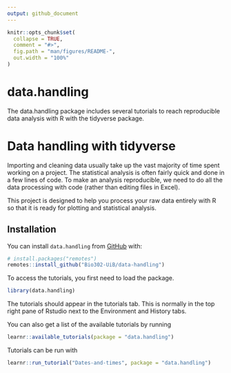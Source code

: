 ```yaml
---
output: github_document
---
```


<!-- README.md is generated from README.Rmd. Please edit that file -->

```r
knitr::opts_chunk$set(
  collapse = TRUE,
  comment = "#>",
  fig.path = "man/figures/README-",
  out.width = "100%"
)
```

# data.handling

<!-- badges: start -->
<!-- badges: end -->

The data.handling package includes several tutorials to reach reproducible data analysis with R with the tidyverse package.

# Data handling with tidyverse

Importing and cleaning data usually take up the vast majority of time spent working on a project. 
The statistical analysis is often fairly quick and done in a few lines of code. 
To make an analysis reproducible, we need to do all the data processing with code (rather than editing files in Excel).

This project is designed to help you process your raw data entirely with R so that it is ready for plotting and statistical analysis. 



## Installation

You can install `data.handling`
from [GitHub](https://github.com/) with:

``` r
# install.packages("remotes")
remotes::install_github("Bio302-UiB/data-handling")
```

To access the tutorials, you first need to load the package.

```r
library(data.handling)
```

The tutorials should appear in the tutorials tab.
This is normally in the top right pane of Rstudio next to the Environment and History tabs.

You can also get a list of the available tutorials by running 

```r
learnr::available_tutorials(package = "data.handling")
```

Tutorials can be run with 

```r
learnr::run_tutorial("Dates-and-times", package = "data.handling")
```


